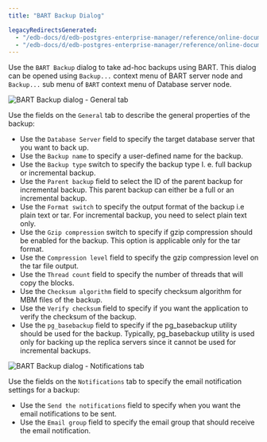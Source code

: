 ```yaml
---
title: "BART Backup Dialog"

legacyRedirectsGenerated:
  - "/edb-docs/d/edb-postgres-enterprise-manager/reference/online-documentation/8.0/bart_backup_dialog.html"
  - "/edb-docs/d/edb-postgres-enterprise-manager/reference/online-documentation/latest/bart_backup_dialog.html"
---
```


<div id="bart_backup_dialog" class="registered_link"></div>

Use the `BART Backup` dialog to take ad-hoc backups using BART. This dialog can be opened using `Backup...` context menu of BART server node and `Backup...` sub menu of `BART` context menu of Database server node.

![BART Backup dialog - General tab](../images/bart_backup_dialog_general.png)

Use the fields on the `General` tab to describe the general properties of the backup:

-   Use the `Database Server` field to specify the target database server that you want to back up.
-   Use the `Backup name` to specify a user-defined name for the backup.
-   Use the `Backup type` switch to specify the backup type I. e. full backup or incremental backup.
-   Use the `Parent backup` field to select the ID of the parent backup for incremental backup. This parent backup can either be a full or an incremental backup.
-   Use the `Format switch` to specify the output format of the backup i.e plain text or tar. For incremental backup, you need to select plain text only.
-   Use the `Gzip compression` switch to specify if gzip compression should be enabled for the backup. This option is applicable only for the tar format.
-   Use the `Compression level` field to specify the gzip compression level on the tar file output.
-   Use the `Thread count` field to specify the number of threads that will copy the blocks.
-   Use the `Checksum algorithm` field to specify checksum algorithm for MBM files of the backup.
-   Use the `Verify checksum` field to specify if you want the application to verify the checksum of the backup.
-   Use the `pg_basebackup` field to specify if the pg_basebackup utility should be used for the backup. Typically, pg_basebackup utility is used only for backing up the replica servers since it cannot be used for incremental backups.

![BART Backup dialog - Notifications tab](../images/bart_backup_dialog_notifications.png)

Use the fields on the `Notifications` tab to specify the email notification settings for a backup:

-   Use the `Send the notifications` field to specify when you want the email notifications to be sent.
-   Use the `Email group` field to specify the email group that should receive the email notification.
